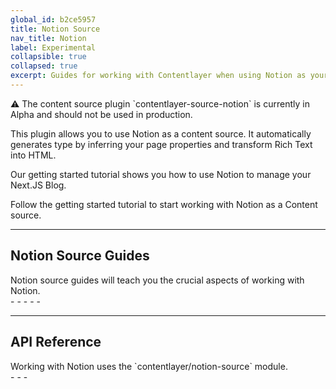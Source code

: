 ```yaml
---
global_id: b2ce5957
title: Notion Source
nav_title: Notion
label: Experimental
collapsible: true
collapsed: true
excerpt: Guides for working with Contentlayer when using Notion as your content source.
---
```


<div className="rounded-md border border-orange-200 bg-orange-100 px-6 dark:border-orange-500/50 dark:bg-orange-500/20">
  ⚠ The content source plugin `contentlayer-source-notion` is currently in Alpha and should not be used in production.
</div>

This plugin allows you to use Notion as a content source. It automatically generates type by inferring your page properties and transform Rich Text into HTML.

<div className="mt-8 grid gap-6 md:grid-cols-2">
  <Card
    title="Getting Started"
    icon="rocket"
    link={{ url: '/docs/sources/notion/getting-started', label: 'Jump into it' }}
  >
    Our getting started tutorial shows you how to use Notion to manage your Next.JS Blog.
  </Card>
  <div className="mt-2">
    <p>Follow the getting started tutorial to start working with Notion as a Content source.</p>
  </div>
</div>

---

## Notion Source Guides

<div className="-mt-4 grid gap-6 md:grid-cols-2">
  <div>Notion source guides will teach you the crucial aspects of working with Notion.</div>
  <div>
    - <ChevronLink label="Getting started" url="/docs/sources/notion/getting-started" />
    - <ChevronLink label="Configure databases" url="/docs/sources/notion/configure-databases" />
    - <ChevronLink label="Configure properties" url="/docs/sources/notion/configure-properties" />
    - <ChevronLink label="Configure renderer" url="/docs/sources/notion/configure-renderer" />
    - <ChevronLink label="Working with Images" url="/docs/sources/notion/images" />
  </div>
</div>

---

## API Reference

<div className="-mt-4 grid gap-6 md:grid-cols-2">
  <div>
    Working with Notion uses the `contentlayer/notion-source` module.
    <ChevronLink label="Full technical reference" url="/docs/reference/source-notion" />
  </div>
  <div>
    - <ChevronLink label="makeSource" url="/docs/reference/source-notion/make-source" />
    - <ChevronLink label="defineDatabase" url="/docs/reference/source-notion/define-database" />
    - <ChevronLink label="Properties reference" url="/docs/reference/source-notion/properties" />
  </div>
</div>
